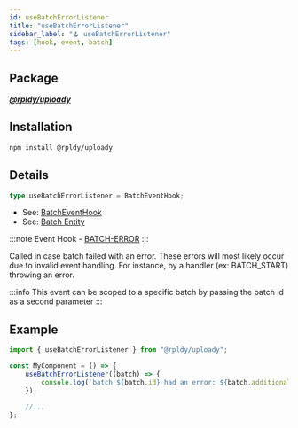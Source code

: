 ```yaml
---
id: useBatchErrorListener
title: "useBatchErrorListener"
sidebar_label: "🪝 useBatchErrorListener"
tags: [hook, event, batch]
---
```


## Package

**_[@rpldy/uploady](../../packages/rpldy-uploady)_**

## Installation

```bash npm2yarn
npm install @rpldy/uploady
```

## Details

```typescript
type useBatchErrorListener = BatchEventHook;
```

- See: [BatchEventHook](../types#batcheventhook)
- See: [Batch Entity](../entities#batch)

:::note
Event Hook - [BATCH-ERROR](../events#batchError)
:::

Called in case batch failed with an error.
These errors will most likely occur due to invalid event handling.
For instance, by a handler (ex: BATCH_START) throwing an error.

:::info
This event can be scoped to a specific batch by passing the batch id as a second parameter
:::

## Example

```javascript
import { useBatchErrorListener } from "@rpldy/uploady";

const MyComponent = () => {
    useBatchErrorListener((batch) => {
        console.log(`batch ${batch.id} had an error: ${batch.additionalInfo}`);
    });

    //...
};
```
